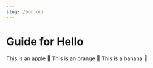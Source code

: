 ```yaml
---
slug: /bonjour
---
```


# Guide for Hello


<Tabs>
  <TabItem value="apple" label="Apple" default>
    This is an apple 🍎
  </TabItem>
  <TabItem value="orange" label="Orange">
    This is an orange 🍊
  </TabItem>
  <TabItem value="banana" label="Banana">
    This is <Highlight>a banana</Highlight> 🍌
  </TabItem>
</Tabs>
